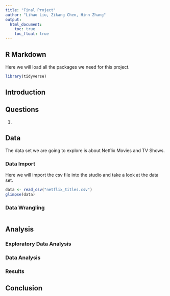 ```yaml
---
title: "Final Project"
author: "Lihao Liu, Zikang Chen, Hinn Zhang"
output: 
  html_document:
    toc: true
    toc_float: true
---
```


## R Markdown

Here we will load all the packages we need for this project.

```r
library(tidyverse)
```

## Introduction



## Questions

1. 

## Data

The data set we are going to explore is about Netflix Movies and TV Shows.

### Data Import

Here we will import the csv file into the studio and take a look at the data set.

```r
data <- read_csv("netflix_titles.csv")
glimpse(data)
```

### Data Wrangling

```r

```


## Analysis

### Exploratory Data Analysis




### Data Analysis



### Results


## Conclusion



